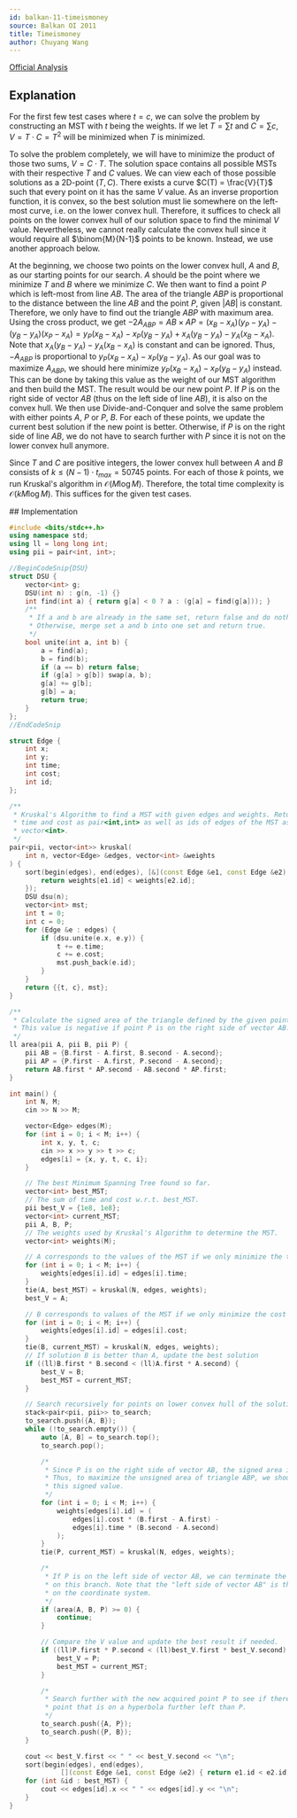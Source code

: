 ```yaml
---
id: balkan-11-timeismoney
source: Balkan OI 2011
title: Timeismoney
author: Chuyang Wang
---
```


[Official Analysis](http://www.boi2011.ro/resurse/tasks/timeismoney-sol.pdf)

## Explanation

For the first few test cases where $t=c$, we can solve the problem by constructing an MST with $t$ being the weights. If we let $T = \sum t$ and $C = \sum c$, $V = T \cdot C = T^2$ will be minimized when $T$ is minimized. 

To solve the problem completely, we will have to minimize the product of those two sums, $V = C \cdot T$. The solution space contains all possible MSTs with their respective $T$ and $C$ values. We can view each of those possible solutions as a 2D-point $(T, C)$. There exists a curve $C(T) = \frac{V}{T}$ such that every point on it has the same $V$ value. As an inverse proportion function, it is convex, so the best solution must lie somewhere on the left-most curve, i.e. on the lower convex hull. Therefore, it suffices to check all points on the lower convex hull of our solution space to find the minimal $V$ value. Nevertheless, we cannot really calculate the convex hull since it would require all $\binom{M}{N-1}$ points to be known. Instead, we use another approach below. 

At the beginning, we choose two points on the lower convex hull, $A$ and $B$, as our starting points for our search. $A$ should be the point where we minimize $T$ and $B$ where we minimize $C$. We then want to find a point $P$ which is left-most from line $AB$. The area of the triangle $ABP$ is proportional to the distance between the line $AB$ and the point $P$, given $|AB|$ is constant. Therefore, we only have to find out the triangle $ABP$ with maximum area. Using the cross product, we get $-2A_{ABP} = AB \times AP = (x_B - x_A)(y_P - y_A) - (y_B - y_A)(x_P - x_A) = y_P(x_B - x_A) - x_P(y_B - y_A) + x_A(y_B - y_A) - y_A(x_B - x_A)$. Note that $x_A(y_B - y_A) - y_A(x_B - x_A)$ is constant and can be ignored. Thus, $-A_{ABP}$ is proportional to $y_P(x_B - x_A) - x_P(y_B - y_A)$. As our goal was to maximize $A_{ABP}$, we should here minimize $y_P(x_B - x_A) - x_P(y_B - y_A)$ instead. This can be done by taking this value as the weight of our MST algorithm and then build the MST. The result would be our new point $P$. If $P$ is on the right side of vector $AB$ (thus on the left side of line $AB$), it is also on the convex hull. We then use Divide-and-Conquer and solve the same problem with either points $A$, $P$ or $P$, $B$. For each of these points, we update the current best solution if the new point is better. Otherwise, if $P$ is on the right side of line $AB$, we do not have to search further with $P$ since it is not on the lower convex hull anymore.

Since $T$ and $C$ are positive integers, the lower convex hull between $A$ and $B$ consists of $k \leq (N-1) \cdot t_{max} = 50745$ points. For each of those $k$ points, we run Kruskal's algorithm in $\mathcal{O}(M \log M)$. Therefore, the total time complexity is $\mathcal{O}(kM \log M)$. This suffices for the given test cases. 

<LanguageSection>
<CPPSection>
## Implementation

```cpp
#include <bits/stdc++.h>
using namespace std;
using ll = long long int;
using pii = pair<int, int>;

//BeginCodeSnip{DSU}
struct DSU {
	vector<int> g;
	DSU(int n) : g(n, -1) {}
	int find(int a) { return g[a] < 0 ? a : (g[a] = find(g[a])); }
	/**
	 * If a and b are already in the same set, return false and do nothing.
	 * Otherwise, merge set a and b into one set and return true.
	 */
	bool unite(int a, int b) {
		a = find(a);
		b = find(b);
		if (a == b) return false;
		if (g[a] > g[b]) swap(a, b);
		g[a] += g[b];
		g[b] = a;
		return true;
	}
};
//EndCodeSnip

struct Edge {
	int x;
	int y;
	int time;
	int cost;
	int id;
};

/**
 * Kruskal's Algorithm to find a MST with given edges and weights. Returns the
 * time and cost as pair<int,int> as well as ids of edges of the MST as
 * vector<int>.
 */
pair<pii, vector<int>> kruskal(
	int n, vector<Edge> &edges, vector<int> &weights
) {
	sort(begin(edges), end(edges), [&](const Edge &e1, const Edge &e2) {
		return weights[e1.id] < weights[e2.id];
	});
	DSU dsu(n);
	vector<int> mst;
	int t = 0;
	int c = 0;
	for (Edge &e : edges) {
		if (dsu.unite(e.x, e.y)) {
			t += e.time;
			c += e.cost;
			mst.push_back(e.id);
		}
	}
	return {{t, c}, mst};
}

/**
 * Calculate the signed area of the triangle defined by the given points.
 * This value is negative if point P is on the right side of vector AB.
 */
ll area(pii A, pii B, pii P) {
	pii AB = {B.first - A.first, B.second - A.second};
	pii AP = {P.first - A.first, P.second - A.second};
	return AB.first * AP.second - AB.second * AP.first;
}

int main() {
	int N, M;
	cin >> N >> M;

	vector<Edge> edges(M);
	for (int i = 0; i < M; i++) {
		int x, y, t, c;
		cin >> x >> y >> t >> c;
		edges[i] = {x, y, t, c, i};
	}

	// The best Minimum Spanning Tree found so far.
	vector<int> best_MST;
	// The sum of time and cost w.r.t. best_MST.
	pii best_V = {1e8, 1e8};
	vector<int> current_MST;
	pii A, B, P;
	// The weights used by Kruskal's Algorithm to determine the MST.
	vector<int> weights(M);

	// A corresponds to the values of the MST if we only minimize the time
	for (int i = 0; i < M; i++) {
		weights[edges[i].id] = edges[i].time;
	}
	tie(A, best_MST) = kruskal(N, edges, weights);
	best_V = A;

	// B corresponds to values of the MST if we only minimize the cost
	for (int i = 0; i < M; i++) {
		weights[edges[i].id] = edges[i].cost;
	}
	tie(B, current_MST) = kruskal(N, edges, weights);
	// If solution B is better than A, update the best solution
	if ((ll)B.first * B.second < (ll)A.first * A.second) {
		best_V = B;
		best_MST = current_MST;
	}

	// Search recursively for points on lower convex hull of the solution space
	stack<pair<pii, pii>> to_search;
	to_search.push({A, B});
	while (!to_search.empty()) {
		auto [A, B] = to_search.top();
		to_search.pop();

		/*
		 * Since P is on the right side of vector AB, the signed area is negative.
		 * Thus, to maximize the unsigned area of triangle ABP, we should minimize
		 * this signed value.
		 */
		for (int i = 0; i < M; i++) {
			weights[edges[i].id] = (
				edges[i].cost * (B.first - A.first) -
				edges[i].time * (B.second - A.second)
			);
		}
		tie(P, current_MST) = kruskal(N, edges, weights);

		/*
		 * If P is on the left side of vector AB, we can terminate the search
		 * on this branch. Note that the "left side of vector AB" is the right side
		 * on the coordinate system.
		 */
		if (area(A, B, P) >= 0) {
			continue;
		}

		// Compare the V value and update the best result if needed.
		if ((ll)P.first * P.second < (ll)best_V.first * best_V.second) {
			best_V = P;
			best_MST = current_MST;
		}

		/*
		 * Search further with the new acquired point P to see if there is another
		 * point that is on a hyperbola further left than P.
		 */
		to_search.push({A, P});
		to_search.push({P, B});
	}

	cout << best_V.first << " " << best_V.second << "\n";
	sort(begin(edges), end(edges),
			 [](const Edge &e1, const Edge &e2) { return e1.id < e2.id; });
	for (int &id : best_MST) {
		cout << edges[id].x << " " << edges[id].y << "\n";
	}
}
```

</CPPSection>

</LanguageSection>

